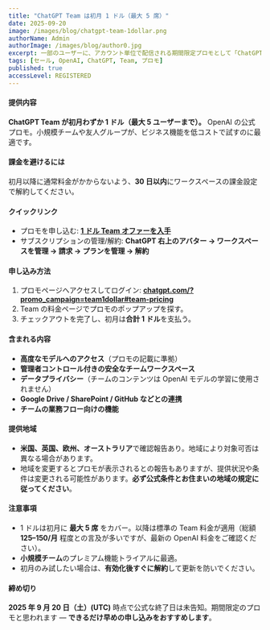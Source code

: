 ```yaml
---
title: "ChatGPT Team は初月 1 ドル（最大 5 席）"
date: 2025-09-20
image: /images/blog/chatgpt-team-1dollar.png
authorName: Admin
authorImage: /images/blog/author0.jpg
excerpt: 一部のユーザーに、アカウント単位で配信される期間限定プロモとして「ChatGPT Team 初月 1 ドル（最大 5 席）」が表示されるとの報告があります。対象かの確認方法、見えた場合の申し込み手順、更新請求を回避する方法をまとめました。最終更新：2025 年 9 月 20 日（土）(UTC)。
tags: [セール, OpenAI, ChatGPT, Team, プロモ]
published: true
accessLevel: REGISTERED
---
```


#### 提供内容

**ChatGPT Team が初月わずか 1 ドル（最大 5 ユーザーまで）。** OpenAI の公式プロモ。小規模チームや友人グループが、ビジネス機能を低コストで試すのに最適です。

#### 課金を避けるには

初月以降に通常料金がかからないよう、**30 日以内**にワークスペースの課金設定で解約してください。

#### クイックリンク

- プロモを申し込む: **[1 ドル Team オファーを入手](https://chatgpt.com/?promo_campaign=team1dollar#team-pricing)**
- サブスクリプションの管理/解約: **ChatGPT 右上のアバター → ワークスペースを管理 → 請求 → プランを管理 → 解約**

#### 申し込み方法

1. プロモページへアクセスしてログイン: **[chatgpt.com/?promo_campaign=team1dollar#team-pricing](https://chatgpt.com/?promo_campaign=team1dollar#team-pricing)**
2. Team の料金ページでプロモのポップアップを探す。
3. チェックアウトを完了し、初月は**合計 1 ドル**を支払う。

#### 含まれる内容

- **高度なモデルへのアクセス**（プロモの記載に準拠）
- **管理者コントロール付きの安全なチームワークスペース**
- **データプライバシー**（チームのコンテンツは OpenAI モデルの学習に使用されません）
- **Google Drive / SharePoint / GitHub などとの連携**
- **チームの業務フロー向けの機能**

#### 提供地域

- **米国、英国、欧州、オーストラリア**で確認報告あり。地域により対象可否は異なる場合があります。
- 地域を変更するとプロモが表示されるとの報告もありますが、提供状況や条件は変更される可能性があります。**必ず公式条件とお住まいの地域の規定に従ってください**。

#### 注意事項

- 1 ドルは初月に **最大 5 席** をカバー。以降は標準の Team 料金が適用（総額 **$125–$150/月** 程度との言及が多いですが、最新の OpenAI 料金をご確認ください）。
- **小規模チーム**のプレミアム機能トライアルに最適。
- 初月のみ試したい場合は、**有効化後すぐに解約**して更新を防いでください。

#### 締め切り

**2025 年 9 月 20 日（土）(UTC)** 時点で公式な終了日は未告知。期間限定のプロモと思われます — **できるだけ早めの申し込みをおすすめします**。


